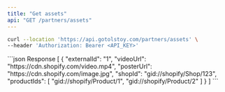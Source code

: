 ```yaml
---
title: "Get assets"
api: "GET /partners/assets"
---
```


<RequestExample>

```bash Request
curl --location 'https://api.gotolstoy.com/partners/assets' \
--header 'Authorization: Bearer <API_KEY>'
```

</RequestExample>

<ResponseExample>
```json Response
[
  {
    "externalId": "1",
    "videoUrl": "https://cdn.shopify.com/video.mp4",
    "posterUrl": "https://cdn.shopify.com/image.jpg",
    "shopId": "gid://shopify/Shop/123",
    "productIds": [
        "gid://shopify/Product/1",
        "gid://shopify/Product/2"
    ]
  }
]
```
</ResponseExample>
